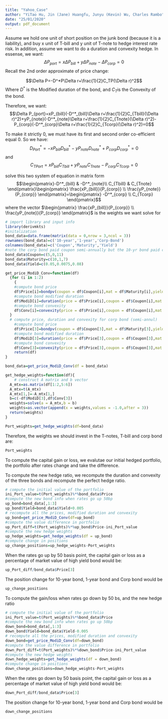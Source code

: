 ```yaml
---
title: "Yahoo_Case"
author: "YiTao Hu, Jin (Jane) Huangfu, Junyu (Kevin) Wu, Charles Rambo"
date: "25/01/2020"
output: pdf_document
---
```

Assume we hold one unit of short position on the junk bond (because it is a liability), and buy x unit of T-bill and y unit of T-note to hedge interest rate risk. In addition, assume we want to do a duration and convexity hedge. 
In essense, we want:
$$\Delta P_{port}=x\Delta P_{bill}+y\Delta P_{note}-\Delta P_{corp}=0$$
Recall the 2nd order approximate of price change: 

$$\Delta P=-D^*P\Delta r+\frac{1}{2}C_TP(\Delta r)^2$$
Where $D^*$ is the Modified duration of the bond, and $C_T$is the Convexity of the bond.

Therefore, we want: 
$$\Delta P_{port}=xP_{bill}(-D^*_{bill}\Delta r+\frac{1}{2}C_{Tbill}(\Delta r)^2)+yP_{note}(-D^*_{note}\Delta r+\frac{1}{2}C_{Tnote}(\Delta r)^2)-P_{corp}(-D^*_{corp}\Delta r+\frac{1}{2}C_{Tcorp}(\Delta r)^2)=0$$

To make it strictly 0, we must have its first and second order co-efficient equal 0. So we have:
$$D^*_{Port}=-xP_{bill}D^*_{bill}-yP_{note}D^*_{note}+P_{corp}D^*_{corp}=0$$ 
and 
$$C_{TPort}=xP_{bill}C_{Tbill}+yP_{note}C_{Tnote}-P_{corp}C_{Tcorp}=0$$

solve this two system of equation in matrix form
$$\begin{pmatrix}-D^*_{bill} & -D^*_{note}\\ C_{Tbill} & C_{Tnote} \end{pmatrix}\begin{pmatrix} \frac{xP_{bill}}{P_{corp}} \\ \frac{yP_{note}}{P_{corp}} \end{pmatrix}=\begin{pmatrix} -D^*_{corp} \\ C_{Tcorp} \end{pmatrix}$$
where the vector $\begin{pmatrix} \frac{xP_{bill}}{P_{corp}} \\ \frac{yP_{note}}{P_{corp}} \end{pmatrix}$ is the weights we want solve for 
```r
# import library and input info
library(derivmkts)
#initalization
bond_data=data.frame(matrix(data = 0,nrow = 3,ncol = 3))
rownames(bond_data)=c('10-year','1-year','Corp-Bond')
colnames(bond_data)=c('Coupon','Maturity','Yield')
#note the corp bond paid coupon semi-annually but the 10-yr bond paid coupon annully
bond_data$Coupon=c(5,0,11)
bond_data$Maturity=c(10,1,7)
bond_data$Yield=c(0.05,0.0075,0.08)

get_price_ModiD_Conv=function(df)
  {for (i in 1:2)
    {
    #compute bond price
    df$Price[i]=bondpv(coupon = df$Coupon[i],mat = df$Maturity[i],yield = df$Yield[i],principal = 100,freq = 1)
    #compute bond modified duration
    df$ModiD[i]=duration(price = df$Price[i],coupon = df$Coupon[i],mat = df$Maturity[i],principal = 100,freq = 1,modified = T)
    #compute bond convexity 
    df$Conv[i]=convexity(price = df$Price[i],coupon = df$Coupon[i],mat = df$Maturity[i],principal = 100,freq = 1)
  }
  # compute price, duration and convexity for corp bond (semi-annul)
    #compute bond price
    df$Price[3]=bondpv(coupon = df$Coupon[3],mat = df$Maturity[3],yield = df$Yield[3],principal = 100,freq = 2)
    #compute bond modified duration
    df$ModiD[3]=duration(price = df$Price[3],coupon = df$Coupon[3],mat = df$Maturity[3],principal = 100,freq = 2,modified = T)
    #compute bond convexity 
    df$Conv[3]=convexity(price = df$Price[3],coupon = df$Coupon[3],mat = df$Maturity[3],principal = 100,freq = 2)
    return(df)
}

bond_data=get_price_ModiD_Conv(df = bond_data)

get_hedge_weights=function(df){
    # construct A matrix and b vector     
  A_mtx=as.matrix(df[1:2,5:6])
  A_mtx=t(A_mtx)
  A_mtx[1,]=-A_mtx[1,]
  b=c(-df$ModiD[3],df$Conv[3])
  weights=solve(a = A_mtx,b = b)
  weights=as.vector(append(x = weights,values = -1.0,after = 3))
  return(weights)
}

Port_weights=get_hedge_weights(df=bond_data)

```
Therefore, the weights we should invest in the T-notes, T-bill and corp bond are:
```r
Port_weights
```

To compute the capital gain or loss, we evalutae our initial hedged portfolio, the portfolio after rates change and take the difference.

To compute the new hedge ratio, we recompute the duration and convexity of the three bonds and recompute the perfect hedge ratio. 
```r
# compute the initial value of the portfolio
ini_Port_value=t(Port_weights)%*%bond_data$Price
#compute the new bond info when rates go up 50bp
up_bond=bond_data[,1:3]
up_bond$Yield=bond_data$Yield+0.005
# recompute all the prices, modified duration and convexity
up_bond=get_price_ModiD_Conv(df=up_bond)
#compute the value difference in portfolio 
up_Port_diff=t(Port_weights)%*%up_bond$Price-ini_Port_value
#compute the new hedge weights
up_hedge_weights=get_hedge_weights(df = up_bond)
#compute change in positions
up_change_positions=up_hedge_weights-Port_weights
```

When the rates go up by 50 basis point, the capital gain or loss as a percentage of market value of high yield bond would be:
```r
up_Port_diff/bond_data$Price[3]
```
The position change for 10-year bond, 1-year bond and Corp bond would be 
```r
up_change_positions
```

To compute the gain/loss when rates go down by 50 bs, and the new hedge ratio
```r
# compute the initial value of the portfolio
ini_Port_value=t(Port_weights)%*%bond_data$Price
#compute the new bond info when rates go up 50bp
down_bond=bond_data[,1:3]
down_bond$Yield=bond_data$Yield-0.005
# recompute all the prices, modified duration and convexity
down_bond=get_price_ModiD_Conv(df=down_bond)
#compute the value difference in portfolio 
down_Port_diff=t(Port_weights)%*%down_bond$Price-ini_Port_value
#compute the new hedge weights
down_hedge_weights=get_hedge_weights(df = down_bond)
#compute change in positions
down_change_positions=down_hedge_weights-Port_weights
```
When the rates go down by 50 basis point, the capital gain or loss as a percentage of market value of high yield bond would be:
```r
down_Port_diff/bond_data$Price[3]
```
The position change for 10-year bond, 1-year bond and Corp bond would be 
```r
down_change_positions
```



